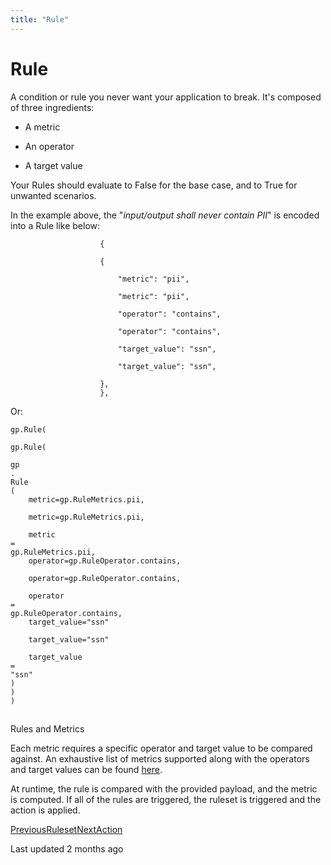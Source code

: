 ```yaml
---
title: "Rule"
---
```


# Rule

A condition or rule you never want your application to break. It's composed of three ingredients:

*   A metric
    
*   An operator
    
*   A target value
    

Your Rules should evaluate to False for the base case, and to True for unwanted scenarios.

In the example above, the "_input/output shall never contain PII_" is encoded into a Rule like below:

```
                    { 

                    { 

                        "metric": "pii",

                        "metric": "pii",

                        "operator": "contains",

                        "operator": "contains",

                        "target_value": "ssn",

                        "target_value": "ssn",

                    },
                    },
```

Or:

```
gp.Rule(

gp.Rule(

gp
.
Rule
(
    metric=gp.RuleMetrics.pii,

    metric=gp.RuleMetrics.pii,

    metric
=
gp.RuleMetrics.pii,
    operator=gp.RuleOperator.contains,

    operator=gp.RuleOperator.contains,

    operator
=
gp.RuleOperator.contains,
    target_value="ssn"

    target_value="ssn"

    target_value
=
"ssn"
)
)
)
```

## 

[](#rules-and-metrics)

Rules and Metrics

Each metric requires a specific operator and target value to be compared against. An exhaustive list of metrics supported along with the operators and target values can be found [here](/galileo/gen-ai-studio-products/galileo-protect/how-to/supported-metrics-and-operators).

At runtime, the rule is compared with the provided payload, and the metric is computed. If all of the rules are triggered, the ruleset is triggered and the action is applied.

[PreviousRuleset](/galileo/gen-ai-studio-products/galileo-protect/concepts/ruleset)[NextAction](/galileo/gen-ai-studio-products/galileo-protect/concepts/action)

Last updated 2 months ago